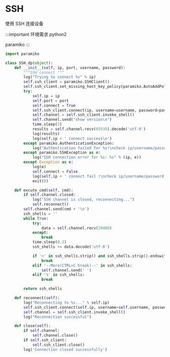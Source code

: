# SSH

使用 SSH 连接设备

:::important 环境需求
python2

paramiko
:::

```python title="ssh 连接设备"
import paramiko

class SSH_dp(object):
    def __init__(self, ip, port, username, password):
        """SSH connect """
        log("Trying to connect %s" % ip)
        self.ssh_client = paramiko.SSHClient()
        self.ssh_client.set_missing_host_key_policy(paramiko.AutoAddPolicy())
        try:
            self.ip = ip
            self.port = port
            self.connect = True
            self.ssh_client.connect(ip, username=username, password=password)
            self.channel = self.ssh_client.invoke_shell()
            self.channel.send("show version\n")
            time.sleep(2)
            results = self.channel.recv(65535).decode('utf-8')
            log(results)
            log(self.ip + ' connect success\n')
        except paramiko.AuthenticationException:
            log("Authentication failed for %s!\ncheck ip/username/password!" % ip)
        except paramiko.SSHException as e:
            log("SSH connection error for %s: %s" % (ip, e))
        except Exception as e:
            log(e)
            self.connect = False
            log(self.ip + ' connect fail !\ncheck ip/username/password!')
            exit(0)

    def excute_cmd(self, cmd):
        if self.channel.closed:
            log("SSH channel is closed, reconnecting...")
            self.reconnect()
        self.channel.send(cmd + '\n')
        ssh_shells = ''
        while True:
            try:
                data = self.channel.recv(20480)
            except:
                break
            time.sleep(0.2)
            ssh_shells += data.decode('utf-8')

            if '<' in ssh_shells.strip() and ssh_shells.strip().endswith('>'):
                break
            elif '--More(CTRL+C break)--' in ssh_shells:
                self.channel.send(' ')
            elif '%' in ssh_shells:
                break

        return ssh_shells

    def reconnect(self):
        log("Reconnecting to %s..." % self.ip)
        self.ssh_client.connect(self.ip, username=self.username, password=self.password)
        self.channel = self.ssh_client.invoke_shell()
        log("Reconnection successful")

    def close(self):
        if self.channel:
            self.channel.close()
        if self.ssh_client:
            self.ssh_client.close()
        log('Connection closed successfully')

```
